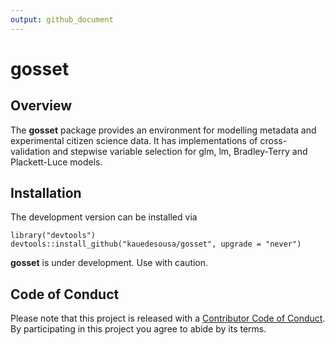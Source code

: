 ```yaml
---
output: github_document
---
```


# gosset

## Overview

The **gosset** package provides an environment for modelling metadata and experimental citizen science data. It has implementations of cross-validation and stepwise variable selection for glm, lm, Bradley-Terry and Plackett-Luce models. 


## Installation

The development version can be installed via

    library("devtools")
    devtools::install_github("kauedesousa/gosset", upgrade = "never")
    
**gosset** is under development. Use with caution.


## Code of Conduct

Please note that this project is released with a [Contributor Code of Conduct](CODE_OF_CONDUCT.md). By participating in this project you agree to abide by its terms.
